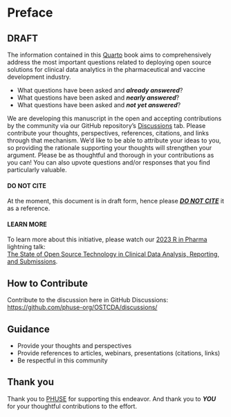# Preface {.unnumbered}

## DRAFT

The information contained in this [Quarto](https://quarto.org/){target="_blank"} book aims to comprehensively address the most important questions related to deploying open source solutions for clinical data analytics in the pharmaceutical and vaccine development industry.

-   What questions have been asked and ***already answered***?
-   What questions have been asked and ***nearly answered***?
-   What questions have been asked and ***not yet answered***?

We are developing this manuscript in the open and accepting contributions by the community via our GitHub repository's [Discussions](https://github.com/phuse-org/OSTCDA/discussions){target="_blank"} tab. Please contribute your thoughts, perspectives, references, citations, and links through that mechanism. We'd like to be able to attribute your ideas to you, so providing the rationale supporting your thoughts will strengthen your argument. Please be as thoughtful and thorough in your contributions as you can! You can also upvote questions and/or responses that you find particularly valuable.

#### DO NOT CITE

At the moment, this document is in draft form, hence please [***DO NOT CITE***]{.underline} it as a reference.

#### LEARN MORE

To learn more about this initiative, please watch our [2023 R in Pharma](https://rinpharma.com/){target="_blank"} lightning talk:\
[The State of Open Source Technology in Clinical Data Analysis, Reporting, and Submissions](https://www.youtube.com/watch?v=cbFzcXMOfTM){target="_blank"}.

## How to Contribute

Contribute to the discussion here in GitHub Discussions:\
[https://github.com/phuse-org/OSTCDA/discussions/](https://github.com/phuse-org/OSTCDA/discussions/){target="_blank"}

## Guidance

-   Provide your thoughts and perspectives
-   Provide references to articles, webinars, presentations (citations, links)
-   Be respectful in this community

## Thank you

Thank you to [PHUSE](https://phuse.global/){target="_blank"} for supporting this endeavor. And thank you to ***YOU*** for your thoughtful contributions to the effort.
